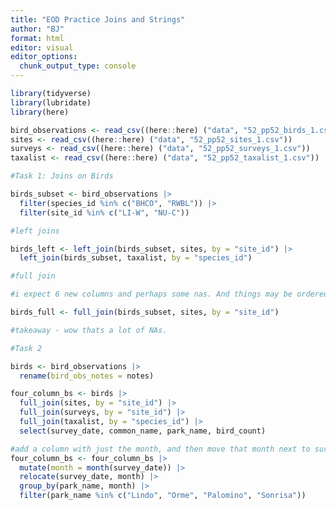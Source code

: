 ```yaml
---
title: "EOD Practice Joins and Strings"
author: "BJ"
format: html
editor: visual
editor_options: 
  chunk_output_type: console
---
```


```r
library(tidyverse)
library(lubridate)
library(here)
```

```r
bird_observations <- read_csv((here::here) ("data", "52_pp52_birds_1.csv"))
sites <- read_csv((here::here) ("data", "52_pp52_sites_1.csv"))
surveys <- read_csv((here::here) ("data", "52_pp52_surveys_1.csv"))
taxalist <- read_csv((here::here) ("data", "52_pp52_taxalist_1.csv"))
```

```r
#Task 1: Joins on Birds

birds_subset <- bird_observations |>
  filter(species_id %in% c("BHCO", "RWBL")) |>
  filter(site_id %in% c("LI-W", "NU-C"))

#left joins

birds_left <- left_join(birds_subset, sites, by = "site_id") |>
  left_join(birds_subset, taxalist, by = "species_id")

#full join

#i expect 6 new columns and perhaps some nas. And things may be ordered differently 

birds_full <- full_join(birds_subset, sites, by = "site_id")

#takeaway - wow thats a lot of NAs. 
```

```r
#Task 2

birds <- bird_observations |>
  rename(bird_obs_notes = notes)

four_column_bs <- birds |>
  full_join(sites, by = "site_id") |>
  full_join(surveys, by = "site_id") |>
  full_join(taxalist, by = "species_id") |>
  select(survey_date, common_name, park_name, bird_count)

#add a column with just the month, and then move that month next to survey date
four_column_bs <- four_column_bs |>
  mutate(month = month(survey_date)) |>
  relocate(survey_date, month) |>
  group_by(park_name, month) |>
  filter(park_name %in% c("Lindo", "Orme", "Palomino", "Sonrisa"))
```




